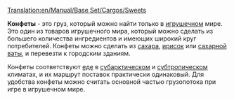 [[Translation:en/Manual/Base Set/Cargos/Sweets]]

{{ru/Груз| груз=Конфеты
| изображение=Sweets.png
| производит=[[ru/Manual/Base Set/Industries/Конфетная фабрика|Конфетная фабрика]]
| принимает=[[ru/Manual/Город|Город]]
}}

'''Конфеты''' - это груз, который можно найти только в [[ru/Manual/Климат|игрушечном]] мире. Это один из товаров игрушечного мира, который можно сделать из большего количества ингредиентов и имеющих широкий круг потребителей. Конфеты можно сделать из [[ru/Manual/Base Set/Cargos/Сахар|сахара]], [[ru/Manual/Base Set/Cargos/Ириски|ирисок]] или [[ru/Manual/Base Set/Cargos/Сахарная вата|сахарной ваты]], и перевезти к городским зданиям.

Конфеты соответствуют [[ru/Manual/Base Set/Cargos/Еда|еде]] в [[ru/Manual/Климат|субарктическом]] и [[ru/Manual/Климат|субтропическом]] климатах, и их маршрут поставок практически одинаковый. Для удобства конфеты можно считать основной частью грузопотока при игре в игрушечном мире.